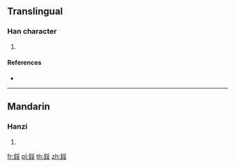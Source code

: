 {{character info/new}}
==Translingual==

===Han character===
{{Han char|rn=167|rad=金|as=07|sn=15|four=|canj=CBV}}

# {{defn|Han|sort=金07}}

====References====
* {{Han ref|kx=1307.180|dkj=40462|dj=1809.250|hdz=64209.120|uh=92D6|ud=37590}}

----

==Mandarin==

===Hanzi===
{{cmn-hanzi|pin=[[sī]] ([[si1]])|wg=ssu<sup>1</sup>}}

# {{defn|lang=cmn|sort=金07}}

[[fr:鋖]]
[[pl:鋖]]
[[th:鋖]]
[[zh:鋖]]